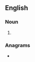 ==English==

===Noun===
{{head|en|noun form}}

# {{plural of|melanin|lang=en}}

===Anagrams===
* {{anagrams|en|a=aeilmnns|Lemnians|linesman}}